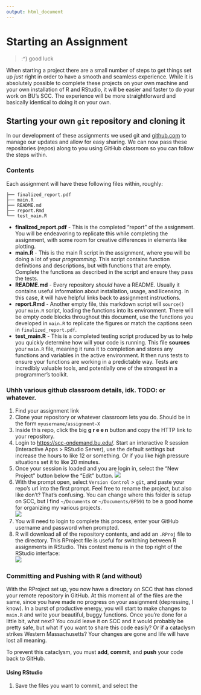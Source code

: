 ```yaml
---
output: html_document
---
```


# Starting an Assignment {-}
> :^) good luck

When starting a project there are a small number of steps to get things set up _just_ right in order to have a smooth and seamless experience. While it is absolutely possible to complete these projects on your own machine and your own installation of R and RStudio, it will be easier and faster to do your work on BU's SCC. The experience will be more straightforward and basically identical to doing it on your own.

## Starting your own `git` repository and cloning it {-}
In our development of these assignments we used git and [github.com](github.com) to manage our updates and allow for easy sharing. We can now pass these repositories (repos) along to you using GitHub classroom so you can follow the steps within. 

### Contents {-}
Each assignment will have these following files within, roughly:  
```
├── finalized_report.pdf 
├── main.R 
├── README.md 
├── report.Rmd 
└── test_main.R 
```
- **finalized_report.pdf** - This is the completed "report" of the assignment. You will be endeavoring to replicate this while completing the assignment, with some room for creative differences in elements like plotting.
- **main.R** - This is the main R script in the assignment, where you will be doing a lot of your _programming_. This script contains function definitions and descriptions, but with functions that are empty. Complete the functions as described in the script and ensure they pass the tests.
- **README.md** - Every repository _should_ have a README. Usually it contains useful information about installation, usage, and licensing. In this case, it will have helpful links back to assignment instructions.
- **report.Rmd** - Another empty file, this markdown script will `source()` your `main.R` script, loading the functions into its environment. There will be empty code blocks throughout this document, use the functions you developed in `main.R` to replicate the figures or match the captions seen in `finalized_report.pdf`.
- **test_main.R** - This is a completed testing script produced by us to help you quickly determine how will your code is running. This file **sources** your `main.R` file, meaning it runs it to completion and stores any functions and variables in the active environment. It then runs tests to ensure your functions are working in a predictable way. Tests are incredibly valuable tools, and potentially one of the strongest in a programmer's toolkit. 

### Uhhh various github classroom details, idk. TODO: or whatever. {-}
1. Find your assignment link
2. Clone your repository or whatever classroom lets you do. Should be in the form `myusername/assignment-X`
3. Inside this repo, click the big **g r e e n** button and copy the HTTP link to your repository.
4. Login to [https://scc-ondemand.bu.edu/](SCC interactive). Start an interactive R session (Interactive Apps > RStudio Server), use the default settings but increase the hours to like 12 or something. Or if you like high pressure situations set it to like 20 minutes.
5. Once your session is loaded and you are login in, select the "New Project" button below the "Edit" button.  ![](img/how_to_1-new_proj.png)
6. With the prompt open, select `Version Control` > `git`, and paste your repo's url into the first prompt. Feel free to rename the project, but also like don't? That's confusing. You can change where this folder is setup on SCC, but I find `~/Documents` or `~/Documents/BF591` to be a good home for organizing my various projects.   
![](img/how_to_2-prompt.png)
7. You will need to login to complete this process, enter your GitHub username and password when prompted.
8. R will download all of the repository contents, and add an `.RProj` file to the directory. This RProject file is useful for switching between R assignments in RStudio. This context menu is in the top right of the RStudio interface:  
![](img/how_to_3-switch-proj.png)

### Committing and Pushing with R (and without)
With the RProject set up, you now have a directory on SCC that has cloned your remote repository in GitHub. At this moment all of the files are the same, since you have made no progress on your assignment (depressing, I know). In a burst of productive energy, you will start to make changes to `main.R` and write your beautiful, buggy functions. Once you're done for a little bit, what next? You could leave it on SCC and it would probably be pretty safe, but what if you want to share this code easily? Or if a cataclysm strikes Western Massachusetts? Your changes are gone and life will have lost all meaning.  

To prevent this cataclysm, you must **add**, **commit**, and **push** your code back to GitHub.

#### Using RStudio
1. Save the files you want to commit, and select the 

